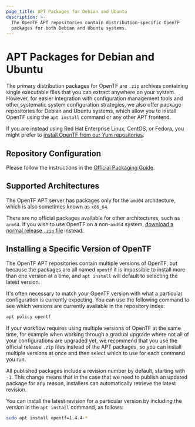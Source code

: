 ```yaml
---
page_title: APT Packages for Debian and Ubuntu
description: >-
  The OpenTF APT repositories contain distribution-specific OpenTF
  packages for both Debian and Ubuntu systems.
---
```


# APT Packages for Debian and Ubuntu

The primary distribution packages for OpenTF are `.zip` archives containing
single executable files that you can extract anywhere on your system. However,
for easier integration with configuration management tools and other systematic
system configuration strategies, we also offer package repositories for
Debian and Ubuntu systems, which allow you to install OpenTF using the
`apt install` command or any other APT frontend.

If you are instead using Red Hat Enterprise Linux, CentOS, or Fedora, you
might prefer to [install OpenTF from our Yum repositories](/docs/cli/install/yum).

## Repository Configuration

Please follow the instructions in the [Official Packaging Guide](https://www.placeholderplaceholderplaceholder.com/official-packaging-guide).

## Supported Architectures

The OpenTF APT server has packages only for the `amd64`
architecture, which is also sometimes known as `x86_64`.

There are no official packages available for other architectures, such as
`arm64`. If you wish to use OpenTF on a non-`amd64` system,
[download a normal release `.zip` file](/docs/downloads) instead.

## Installing a Specific Version of OpenTF

The OpenTF APT repositories contain multiple versions of OpenTF, but
because the packages are all named `opentf` it is impossible to install
more than one version at a time, and `apt install` will default to selecting
the latest version.

It's often necessary to match your OpenTF version with what a particular
configuration is currently expecting. You can use the following command to
see which versions are currently available in the repository index:

```bash
apt policy opentf
```

If your workflow requires using multiple versions of OpenTF at the same
time, for example when working through a gradual upgrade where not all
of your configurations are upgraded yet, we recommend that you use the
official release `.zip` files instead of the APT packages, so you can install
multiple versions at once and then select which to use for each command you
run.

All published packages include a revision number by
default, starting with `-1`. This change means that in the case that we need
to publish an updated package for any reason, installers can automatically
retrieve the latest revision.

You can install the latest revision for a particular version by including the
version in the `apt install` command, as follows:

```bash
sudo apt install opentf=1.4.4-*
```
